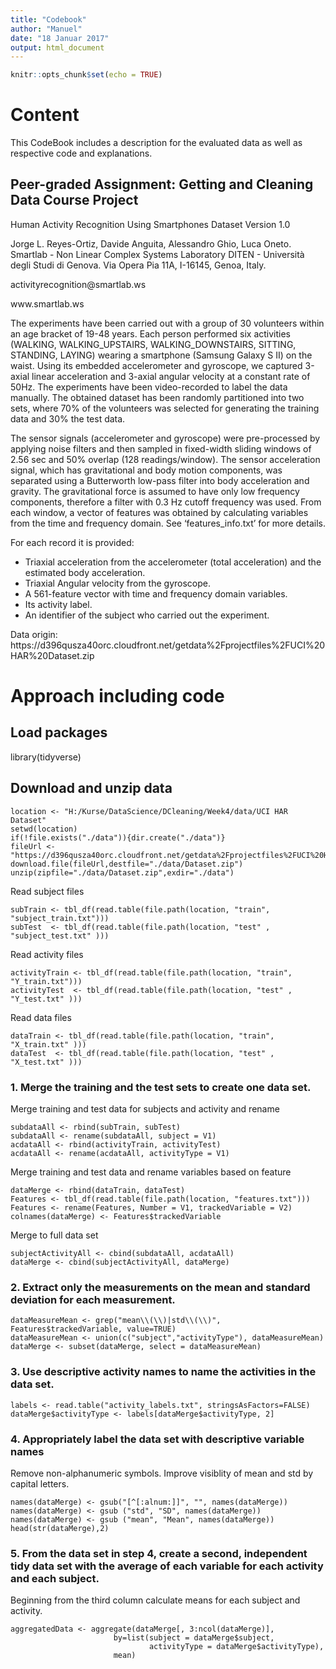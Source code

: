 ---
title: "Codebook"
author: "Manuel"
date: "18 Januar 2017"
output: html_document
---

```{r setup, include=FALSE}
knitr::opts_chunk$set(echo = TRUE)
```
# Content 

This CodeBook includes a description for the evaluated data as well as respective code and explanations.

## Peer-graded Assignment: Getting and Cleaning Data Course Project

 Human Activity Recognition Using Smartphones 
 Dataset Version 1.0
 
 Jorge L. Reyes-Ortiz, Davide Anguita, Alessandro Ghio, Luca Oneto. Smartlab - Non
 Linear Complex Systems Laboratory DITEN - Università degli Studi di Genova.
 Via Opera Pia 11A, I-16145, Genoa, Italy. 
 
 activityrecognition@smartlab.ws

 www.smartlab.ws

 The experiments have been carried out with a group of 30 volunteers within an
 age bracket of 19-48 years. Each person performed six activities (WALKING,
 WALKING_UPSTAIRS, WALKING_DOWNSTAIRS, SITTING, STANDING, LAYING) wearing a
 smartphone (Samsung Galaxy S II) on the waist. Using its embedded
 accelerometer and gyroscope, we captured 3-axial linear acceleration and
 3-axial angular velocity at a constant rate of 50Hz. The experiments have been
 video-recorded to label the data manually. The obtained dataset has been
 randomly partitioned into two sets, where 70% of the volunteers was selected
 for generating the training data and 30% the test data.

 The sensor signals (accelerometer and gyroscope) were pre-processed by
 applying noise filters and then sampled in fixed-width sliding windows of 2.56
 sec and 50% overlap (128 readings/window). The sensor acceleration signal,
 which has gravitational and body motion components, was separated using a
 Butterworth low-pass filter into body acceleration and gravity. The
 gravitational force is assumed to have only low frequency components,
 therefore a filter with 0.3 Hz cutoff frequency was used. From each window, a
 vector of features was obtained by calculating variables from the time and
 frequency domain. See 'features_info.txt' for more details.

 For each record it is provided:

 * Triaxial acceleration from the accelerometer (total acceleration) and the
   estimated body acceleration.
 * Triaxial Angular velocity from the gyroscope.
 * A 561-feature vector with time and frequency domain variables.
 * Its activity label.
 * An identifier of the subject who carried out the experiment.
 
Data origin:
https://d396qusza40orc.cloudfront.net/getdata%2Fprojectfiles%2FUCI%20HAR%20Dataset.zip 
 
 
# Approach including code

## Load packages
library(tidyverse)

## Download and unzip data
```
location <- "H:/Kurse/DataScience/DCleaning/Week4/data/UCI HAR Dataset"
setwd(location)
if(!file.exists("./data")){dir.create("./data")}
fileUrl <- "https://d396qusza40orc.cloudfront.net/getdata%2Fprojectfiles%2FUCI%20HAR%20Dataset.zip"
download.file(fileUrl,destfile="./data/Dataset.zip")
unzip(zipfile="./data/Dataset.zip",exdir="./data")
```


Read subject files
```
subTrain <- tbl_df(read.table(file.path(location, "train", "subject_train.txt")))
subTest  <- tbl_df(read.table(file.path(location, "test" , "subject_test.txt" )))
```
Read activity files
```
activityTrain <- tbl_df(read.table(file.path(location, "train", "Y_train.txt")))
activityTest  <- tbl_df(read.table(file.path(location, "test" , "Y_test.txt" )))
```
Read data files
```
dataTrain <- tbl_df(read.table(file.path(location, "train", "X_train.txt" )))
dataTest  <- tbl_df(read.table(file.path(location, "test" , "X_test.txt" )))
```
### 1. Merge the training and the test sets to create one data set.

Merge training and test data for subjects and activity and rename
```
subdataAll <- rbind(subTrain, subTest)
subdataAll <- rename(subdataAll, subject = V1)
acdataAll <- rbind(activityTrain, activityTest)
acdataAll <- rename(acdataAll, activityType = V1)
```
Merge training and test data and rename variables based on feature
```
dataMerge <- rbind(dataTrain, dataTest)
Features <- tbl_df(read.table(file.path(location, "features.txt")))
Features <- rename(Features, Number = V1, trackedVariable = V2)
colnames(dataMerge) <- Features$trackedVariable
```
Merge to full data set 
```
subjectActivityAll <- cbind(subdataAll, acdataAll)
dataMerge <- cbind(subjectActivityAll, dataMerge)
```

### 2. Extract only the measurements on the mean and standard deviation for each measurement.
```
dataMeasureMean <- grep("mean\\(\\)|std\\(\\)", Features$trackedVariable, value=TRUE) 
dataMeasureMean <- union(c("subject","activityType"), dataMeasureMean)
dataMerge <- subset(dataMerge, select = dataMeasureMean)
```
### 3. Use descriptive activity names to name the activities in the data set.
```
labels <- read.table("activity_labels.txt", stringsAsFactors=FALSE)
dataMerge$activityType <- labels[dataMerge$activityType, 2]
```
### 4. Appropriately label the data set with descriptive variable names

Remove non-alphanumeric symbols.
Improve visiblity of mean and std by capital letters.
```
names(dataMerge) <- gsub("[^[:alnum:]]", "", names(dataMerge))
names(dataMerge) <- gsub ("std", "SD", names(dataMerge))
names(dataMerge) <- gsub ("mean", "Mean", names(dataMerge))
head(str(dataMerge),2)
```

### 5. From the data set in step 4, create a second, independent tidy data set with the average of each variable for each activity and each subject.

Beginning from the third column calculate means for each subject and activity.
```
aggregatedData <- aggregate(dataMerge[, 3:ncol(dataMerge)],
                       by=list(subject = dataMerge$subject, 
                               activityType = dataMerge$activityType),
                       mean)
```
